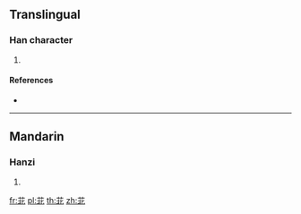 {{character info/new}}
==Translingual==

===Han character===
{{Han char|rn=140|rad=艸|as=05|sn=11|four=|canj=TLMP}}

# {{defn|Han|sort=艸05}}

====References====
* {{Han ref|kx=1023.030|dkj=30788|dj=1482.030|hdz=53189.050|uh=82DD|ud=33501}}

----

==Mandarin==

===Hanzi===
{{cmn-hanzi|pin=[[pèi]] ([[pei4]])|wg=p'ei<sup>4</sup>}}

# {{defn|lang=cmn|sort=艸05}}

[[fr:苝]]
[[pl:苝]]
[[th:苝]]
[[zh:苝]]